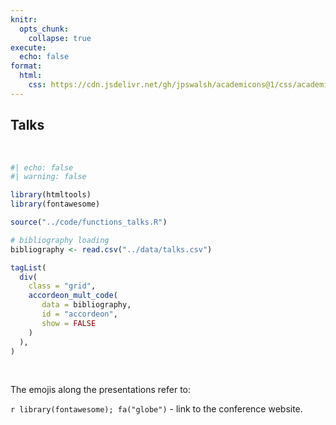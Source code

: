 ```yaml
---
knitr:
  opts_chunk: 
    collapse: true
execute: 
  echo: false
format: 
  html: 
    css: https://cdn.jsdelivr.net/gh/jpswalsh/academicons@1/css/academicons.min.css
---
```


## Talks

<br>

```r
#| echo: false
#| warning: false

library(htmltools)
library(fontawesome)

source("../code/functions_talks.R")

# bibliography loading
bibliography <- read.csv("../data/talks.csv")

tagList(
  div(
    class = "grid",
    accordeon_mult_code(
       data = bibliography,
       id = "accordeon", 
       show = FALSE
    )
  ),
)
```

<br>

The emojis along the presentations refer to:

`r library(fontawesome); fa("globe")` - link to the conference website.

